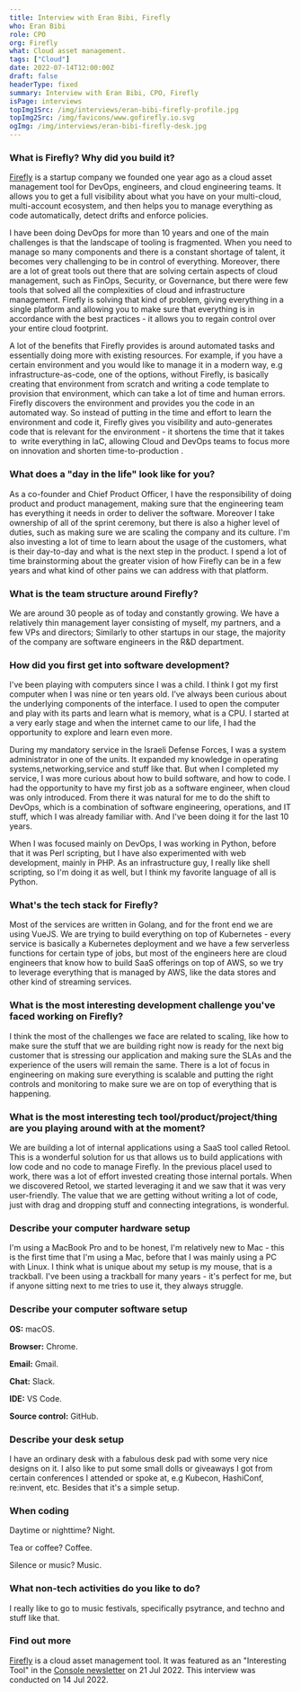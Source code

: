 ```yaml
---
title: Interview with Eran Bibi, Firefly
who: Eran Bibi
role: CPO
org: Firefly
what: Cloud asset management.
tags: ["Cloud"]
date: 2022-07-14T12:00:00Z
draft: false
headerType: fixed
summary: Interview with Eran Bibi, CPO, Firefly
isPage: interviews
topImg1Src: /img/interviews/eran-bibi-firefly-profile.jpg
topImg2Src: /img/favicons/www.gofirefly.io.svg
ogImg: /img/interviews/eran-bibi-firefly-desk.jpg
---
```


### What is Firefly? Why did you build it?

[Firefly](https://www.gofirefly.io/) is a startup company we founded one year
ago as a cloud asset management tool for DevOps, engineers, and cloud
engineering teams. It allows you to get a full visibility about what you have on
your multi-cloud, multi-account ecosystem, and then helps you to manage
everything as code automatically, detect drifts and enforce policies.

I have been doing DevOps for more than 10 years and one of the main challenges
is that the landscape of tooling is fragmented. When you need to manage so many
components and there is a constant shortage of talent, it becomes very
challenging to be in control of everything. Moreover, there are a lot of great
tools out there that are solving certain aspects of cloud management, such as
FinOps, Security, or Governance, but there were few tools that solved all the
complexities of cloud and infrastructure management. Firefly is solving that
kind of problem, giving everything in a single platform and allowing you to make
sure that everything is in accordance with the best practices - it allows you to
regain control over your entire cloud footprint.

A lot of the benefits that Firefly provides is around automated tasks and
essentially doing more with existing resources. For example, if you have a
certain environment and you would like to manage it in a modern way, e.g
infrastructure-as-code, one of the options, without Firefly, is basically
creating that environment from scratch and writing a code template to provision
that environment, which can take a lot of time and human errors. Firefly
discovers the environment and provides you the code in an automated way. So
instead of putting in the time and effort to learn the environment and code it,
Firefly gives you visibility and auto-generates code that is relevant for the
environment - it shortens the time that it takes to  write everything in IaC,
allowing Cloud and DevOps teams to focus more on innovation and shorten
time-to-production .

### What does a "day in the life" look like for you?

As a co-founder and Chief Product Officer, I have the responsibility of doing
product and product management, making sure that the engineering team has
everything it needs in order to deliver the software. Moreover I take ownership
of all of the sprint ceremony, but there is also a higher level of duties, such
as making sure we are scaling the company and its culture. I'm also investing a
lot of time to learn about the usage of the customers, what is their day-to-day
and what is the next step in the product. I spend a lot of time brainstorming
about the greater vision of how Firefly can be in a few years and what kind of
other pains we can address with that platform.

### What is the team structure around Firefly?

We are around 30 people as of today and constantly growing. We have a relatively
thin management layer consisting of myself, my partners, and a few VPs and
directors; Similarly to other startups in our stage, the majority of the company
are software engineers in the R&D department.

### How did you first get into software development?

I've been playing with computers since I was a child. I think I got my first
computer when I was nine or ten years old. I’ve always been curious about the
underlying components of the interface. I used to open the computer and play
with its parts and learn what is memory, what is a CPU. I started at a very
early stage and when the internet came to our life, I had the opportunity to
explore and learn even more.

During my mandatory service in the Israeli Defense Forces, I was a system
administrator in one of the units. It expanded my knowledge in operating
systems,networking,service and stuff like that. But when I completed my service,
I was more curious about how to build software, and how to code. I had the
opportunity to have my first job as a software engineer, when cloud was only
introduced. From there it was natural for me to do the shift to DevOps, which is
a combination of software engineering, operations, and IT stuff, which I was
already familiar with. And I've been doing it for the last 10 years.

When I was focused mainly on DevOps, I was working in Python, before that it was
Perl scripting, but I have also experimented with web development, mainly in
PHP. As an infrastructure guy, I really like shell scripting, so I'm doing it as
well, but I think my favorite language of all is Python.

### What's the tech stack for Firefly?

Most of the services are written in Golang, and for the front end we are using
VueJS. We are trying to build everything on top of Kubernetes - every service is
basically a Kubernetes deployment and we have a few serverless functions for
certain type of jobs, but most of the engineers here are cloud engineers that
know how to build SaaS offerings on top of AWS, so we try to leverage everything
that is managed by AWS, like the data stores and other kind of streaming
services.

### What is the most interesting development challenge you've faced working on Firefly?

I think the most of the challenges we face are related to scaling, like how to
make sure the stuff that we are building right now is ready for the next big
customer that is stressing our application and making sure the SLAs and the
experience of the users will remain the same. There is a lot of focus in
engineering on making sure everything is scalable and putting the right controls
and monitoring to make sure we are on top of everything that is happening.

### What is the most interesting tech tool/product/project/thing are you playing around with at the moment?

We are building a lot of internal applications using a SaaS tool called Retool.
This is a wonderful solution for us that allows us to build applications with
low code and no code to manage Firefly. In the previous placeI used to work,
there was a lot of effort invested creating those internal portals. When we
discovered Retool, we started leveraging it and we saw that it was very
user-friendly. The value that we are getting without writing a lot of code, just
with drag and dropping stuff and connecting integrations, is wonderful.

### Describe your computer hardware setup

I'm using a MacBook Pro and to be honest, I'm relatively new to Mac - this is
the first time that I'm using a Mac, before that I was mainly using a PC with
Linux. I think what is unique about my setup is my mouse, that is a trackball.
I've been using a trackball for many years - it's perfect for me, but if anyone
sitting next to me tries to use it, they always struggle.

### Describe your computer software setup

**OS:** macOS.

**Browser:** Chrome.

**Email:** Gmail.

**Chat:** Slack.

**IDE:** VS Code.

**Source control:** GitHub.

### Describe your desk setup

I have an ordinary desk with a fabulous desk pad with some very nice designs on
it. I also like to put some small dolls or giveaways I got from certain
conferences I attended or spoke at, e.g Kubecon, HashiConf, re:invent, etc.
Besides that it's a simple setup.

<ImageProvider center src="/img/interviews/eran-bibi-firefly-desk.jpg" alt="The desk of Eran Bibi, Firefly" />

### When coding

Daytime or nighttime? Night.

Tea or coffee? Coffee.

Silence or music? Music.

### What non-tech activities do you like to do?

I really like to go to music festivals, specifically psytrance, and techno and
stuff like that.

### Find out more

[Firefly](https://www.gofirefly.io/) is a cloud asset management tool. It was
featured as an "Interesting Tool" in the [Console newsletter](/) on 21 Jul 2022.
This interview was conducted on 14 Jul 2022.
